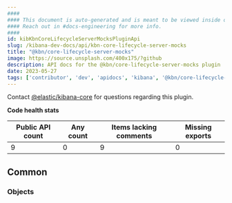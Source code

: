 ```yaml
---
####
#### This document is auto-generated and is meant to be viewed inside our experimental, new docs system.
#### Reach out in #docs-engineering for more info.
####
id: kibKbnCoreLifecycleServerMocksPluginApi
slug: /kibana-dev-docs/api/kbn-core-lifecycle-server-mocks
title: "@kbn/core-lifecycle-server-mocks"
image: https://source.unsplash.com/400x175/?github
description: API docs for the @kbn/core-lifecycle-server-mocks plugin
date: 2023-05-27
tags: ['contributor', 'dev', 'apidocs', 'kibana', '@kbn/core-lifecycle-server-mocks']
---
```




Contact [@elastic/kibana-core](https://github.com/orgs/elastic/teams/kibana-core) for questions regarding this plugin.

**Code health stats**

| Public API count  | Any count | Items lacking comments | Missing exports |
|-------------------|-----------|------------------------|-----------------|
| 9 | 0 | 9 | 0 |

## Common

### Objects
<DocDefinitionList data={kbnCoreLifecycleServerMocksObj.common.objects}/>

